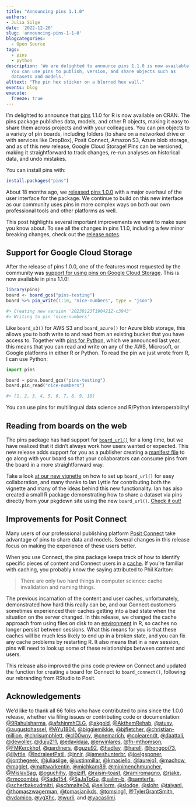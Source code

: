 ```yaml
---
title: "Announcing pins 1.1.0"
authors: 
- Julia Silge
date: '2022-12-20'
slug: 'announcing-pins-1-1-0'
blogcategories:
  - Open Source
tags:
  - pins
  - python
description: 'We are delighted to announce pins 1.1.0 is now available on CRAN.
  You can use pins to publish, version, and share objects such as
  datasets and models.'
alttext: "The pin hex sticker on a blurred hex wall."
events: blog
execute:
  freeze: true
---
```


I'm delighted to announce that [pins](https://pins.rstudio.com/) 1.1.0 for R is now available on CRAN. The pins package publishes data, models, and other R objects, making it easy to share them across projects and with your colleagues. You can pin objects to a variety of pin boards, including folders (to share on a networked drive or with services like DropBox), Posit Connect, Amazon S3, Azure blob storage, and as of this new release, Google Cloud Storage! Pins can be versioned, making it straightforward to track changes, re-run analyses on historical data, and undo mistakes.

You can install pins with:

```r
install.packages("pins")
```

About 18 months ago, we [released pins 1.0.0](https://www.rstudio.com/blog/pins-1-0-0/) with a major overhaul of the user interface for the package. We continue to build on this new interface as our community uses pins in more complex ways on both our own professional tools and other platforms as well.

This post highlights several important improvements we want to make sure you know about. To see all the changes in pins 1.1.0, including a few minor breaking changes, check out the [release notes](https://pins.rstudio.com/news/index.html#pins-110).

## Support for Google Cloud Storage

After the release of pins 1.0.0, one of the features most requested by the community was [support for using pins on Google Cloud Storage](https://github.com/rstudio/pins-r/issues/572). This is now available in pins 1.1.0!

```r
library(pins)
board <- board_gcs("pins-testing")
board %>% pin_write(1:10, "nice-numbers", type = "json")
```

```bash
#> Creating new version '20230123T190421Z-c3943'
#> Writing to pin 'nice-numbers'
```

Like `board_s3()` for AWS S3 and `board_azure()` for Azure blob storage, this allows you to both write to and read from an existing bucket that you have access to. Together with [pins for Python](https://www.rstudio.com/blog/pins-for-python/), which we announced last year, this means that you can read and write on any of the AWS, Microsoft, or Google platforms in either R or Python. To read the pin we just wrote from R, I can use Python:

```python
import pins

board = pins.board_gcs("pins-testing")
board.pin_read("nice-numbers")
```

```bash
#> [1, 2, 3, 4, 5, 6, 7, 8, 9, 10]
```

You can use pins for multilingual data science and R/Python interoperability!

## Reading from boards on the web

The pins package has had support for [`board_url()`](https://pins.rstudio.com/reference/board_url.html) for a long time, but we have realized that it didn't always work how users wanted or expected. This new release adds support for you as a publisher creating a [manifest file](https://pins.rstudio.com/reference/write_board_manifest.html) to go along with your board so that your collaborators can consume pins from the board in a more straightforward way.

Take a look [at our new vignette](https://pins.rstudio.com/articles/using-board-url.html) on how to set up `board_url()` for easy collaboration, and many thanks to Ian Lyttle for contributing both the vignette and many of the ideas behind this new functionality. Ian has also created a small R package demonstrating how to share a dataset via pins directly from your pkgdown site using the new `board_url()`. [Check it out!](https://github.com/ijlyttle/pkgpins)

## Improvements for Posit Connect

Many users of our professional publishing platform [Posit Connect](https://posit.co/products/enterprise/connect/) take advantage of pins to share data and models. Several changes in this release focus on making the experience of these users better.

When you use Connect, the pins package keeps track of how to identify specific pieces of content and Connect users in a [cache](https://en.wikipedia.org/wiki/Cache_(computing)). If you're familiar with caching, you probably know the saying attributed to Phil Karlton:

> There are only two hard things in computer science: cache invalidation and naming things.

The previous incarnation of the content and user caches, unfortunately, demonstrated how hard this really can be, and our Connect customers sometimes experienced their caches getting into a bad state when the situation on the server changed. In this release, we changed the cache approach from using files on disk to an [environment](https://adv-r.hadley.nz/environments.html) in R, so caches no longer persist between sessions. What this means for you is that these caches will be much less likely to end up in a broken state, and you can fix any cache problems by restarting R. It also means that in a new session, pins will need to look up some of these relationships between content and users. 

This release also improved the pins code preview on Connect and updated the function for creating a board for Connect to `board_connect()`, following our rebranding from RStudio to Posit.

## Acknowledgements

We'd like to thank all 66 folks who have contributed to pins since the 1.0.0 release, whether via filing issues or contributing code or documentation: 
[&#x0040;9Rahulsharma](https://github.com/9Rahulsharma), [&#x0040;afshinmhCLG](https://github.com/afshinmhCLG), [&#x0040;akgold](https://github.com/akgold), [&#x0040;AkthemRehab](https://github.com/AkthemRehab), [&#x0040;atusy](https://github.com/atusy), [&#x0040;augustohassel](https://github.com/augustohassel), [&#x0040;AYu1804](https://github.com/AYu1804), [&#x0040;biggiemikkie](https://github.com/biggiemikkie), [&#x0040;bjfletcher](https://github.com/bjfletcher), [&#x0040;christian-million](https://github.com/christian-million), [&#x0040;chrisumphlett](https://github.com/chrisumphlett), [&#x0040;cl00wny](https://github.com/cl00wny), [&#x0040;cnemarich](https://github.com/cnemarich), [&#x0040;colearendt](https://github.com/colearendt), [&#x0040;daattali](https://github.com/daattali), [&#x0040;dewoller](https://github.com/dewoller), [&#x0040;duju211](https://github.com/duju211), [&#x0040;edavidaja](https://github.com/edavidaja), [&#x0040;erwinlares](https://github.com/erwinlares), [&#x0040;fh-mthomson](https://github.com/fh-mthomson), [&#x0040;FMKerckhof](https://github.com/FMKerckhof), [&#x0040;gardiners](https://github.com/gardiners), [&#x0040;guzu92](https://github.com/guzu92), [&#x0040;hadley](https://github.com/hadley), [&#x0040;harell](https://github.com/harell), [&#x0040;hongooi73](https://github.com/hongooi73), [&#x0040;ijlyttle](https://github.com/ijlyttle), [&#x0040;IndrajeetPatil](https://github.com/IndrajeetPatil), [&#x0040;innir](https://github.com/innir), [&#x0040;jameshunterbr](https://github.com/jameshunterbr), [&#x0040;joelgsponer](https://github.com/joelgsponer), [&#x0040;jonthegeek](https://github.com/jonthegeek), [&#x0040;juliasilge](https://github.com/juliasilge), [&#x0040;justinmillar](https://github.com/justinmillar), [&#x0040;kmasiello](https://github.com/kmasiello), [&#x0040;laurejo1](https://github.com/laurejo1), [&#x0040;machow](https://github.com/machow), [&#x0040;maglet](https://github.com/maglet), [&#x0040;mattwarkentin](https://github.com/mattwarkentin), [&#x0040;michkam89](https://github.com/michkam89), [&#x0040;minimenchmuncher](https://github.com/minimenchmuncher), [&#x0040;MislavSag](https://github.com/MislavSag), [&#x0040;oguchihy](https://github.com/oguchihy), [&#x0040;ojziff](https://github.com/ojziff), [&#x0040;raisin-toast](https://github.com/raisin-toast), [&#x0040;ramiromagno](https://github.com/ramiromagno), [&#x0040;rjake](https://github.com/rjake), [&#x0040;rmccombie](https://github.com/rmccombie), [&#x0040;Sade154](https://github.com/Sade154), [&#x0040;SaJaToGu](https://github.com/SaJaToGu), [&#x0040;salim-b](https://github.com/salim-b), [&#x0040;samterfa](https://github.com/samterfa), [&#x0040;scherbakovdmitri](https://github.com/scherbakovdmitri), [&#x0040;schmalte04](https://github.com/schmalte04), [&#x0040;sellorm](https://github.com/sellorm), [&#x0040;slodge](https://github.com/slodge), [&#x0040;slohr](https://github.com/slohr), [&#x0040;taiyanl](https://github.com/taiyanl), [&#x0040;thomaszwagerman](https://github.com/thomaszwagerman), [&#x0040;tomasjanikds](https://github.com/tomasjanikds), [&#x0040;tomsing1](https://github.com/tomsing1), [&#x0040;TylerGrantSmith](https://github.com/TylerGrantSmith), [&#x0040;vdamico](https://github.com/vdamico), [&#x0040;vgXhc](https://github.com/vgXhc), [&#x0040;wurli](https://github.com/wurli), and [&#x0040;yacaslimi](https://github.com/yacaslimi).